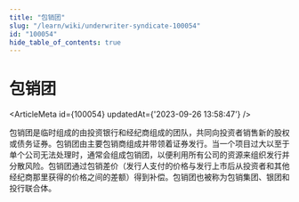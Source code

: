 ```yaml
---
title: "包销团"
slug: "/learn/wiki/underwriter-syndicate-100054"
id: "100054"
hide_table_of_contents: true
---
```



# 包销团

<ArticleMeta id={100054} updatedAt={'2023-09-26 13:58:47'} />
<div className='border-solid border-b border-t-0 my-4 border-[var(--ifm-color-gray-300)]' />

包销团是临时组成的由投资银行和经纪商组成的团队，共同向投资者销售新的股权或债务证券。包销团由主要包销商组成并带领着证券发行。当一个项目过大以至于单个公司无法处理时，通常会组成包销团，以便利用所有公司的资源来组织发行并分散风险。包销团通过包销差价（发行人支付的价格与发行上市后从投资者和其他经纪商那里获得的价格之间的差额）得到补偿。包销团也被称为包销集团、银团和投行联合体。
